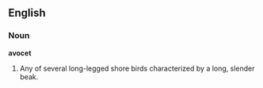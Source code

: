 ==English==

===Noun===

'''avocet'''

#Any of several long-legged shore birds characterized by a long, slender beak.